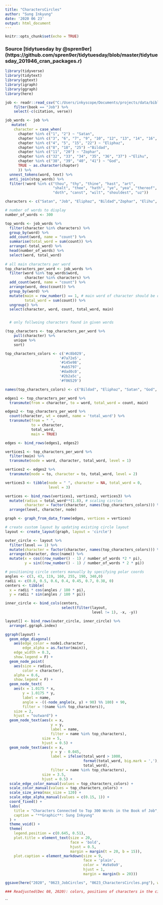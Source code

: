 ```yaml
---
title: "CharactersCircles"
author: "Sung Inkyung"
date: '2020 06 23'
output: html_document
---
```


```r
knitr::opts_chunk$set(echo = TRUE)
```
### Source [tidytuesday by @spren9er] (https://github.com/spren9er/tidytuesday/blob/master/tidytuesday_201946_cran_packages.r)
```r
library(tidyverse)
library(tidytext)
library(ggtext)
library(igraph)
library(ggraph)
library(here)
```


```r
job <- readr::read_csv("C:/Users/inkyscope/Documents/projects/data/bible_kjv_new.csv") %>% 
    filter(book == "Job") %>% 
    select(-c(citation, verse)) 
```


```r
job_words <- job %>%
   mutate(
    character = case_when(
      chapter %in% c("1", "2") ~ "Satan",
      chapter %in% c("3", "6", "7", "9", "10", "12", "13", "14", "16", "17", "19", "21", "23", "24", "26", "27", "28", "29", "30", "31", "42") ~ "Job",
      chapter %in% c("4", "5", "15", "22") ~ "Eliphaz",
      chapter %in% c("8", "18", "25") ~"Bildad",
      chapter %in% c("11", "20") ~ "Zophar",
      chapter %in% c("32", "33", "34", "35", "36", "37") ~"Elihu",
      chapter %in% c("38", "39", "40", "41") ~ "God",
      TRUE ~ as.character(chapter)
      )) %>% 
  unnest_tokens(word, text) %>%
  anti_join(stop_words) %>%
  filter(!word %in% c("thou", "thy", "thine", "hast", "art",
                      "shalt", "thee", "hath", "ye", "yea", "thereof",
                      "doth", "canst", "wilt", "shouldest", "uz")) 
```


```r
characters <- c("Satan", "Job", "Eliphaz", "Bildad","Zophar", "Elihu", "God")

# number of words to display
number_of_words <- 300

top_words <- job_words %>% 
  filter(character %in% characters) %>% 
  group_by(word) %>% 
  add_count(word, name = "count") %>% 
  summarise(total_word = sum(count)) %>% 
  arrange(-total_word) %>% 
  head(number_of_words) %>% 
  select(word, total_word)
  
# all main characters per word
top_characters_per_word <- job_words %>% 
  filter(word %in% top_words$word,
         character %in% characters) %>% 
  add_count(word, name = "count") %>% 
  arrange(word, desc(count)) %>% 
  group_by(word) %>% 
  mutate(main = row_number() == 1, # main word of character should be opaque
         total_word = sum(count)) %>% 
  ungroup() %>% 
  select(character, word, count, total_word, main)


  # only follwoing characters found in given words

(top_characters <- top_characters_per_word %>% 
    pull(character) %>% 
    unique %>% 
    sort)

top_characters_colors <- c('#c8b029', 
                         '#7a72e5', 
                         '#145e98',
                         '#ab5797', 
                         '#dad0c0',
                         '#2b2a5c',
                         '#f06529')

names(top_characters_colors) <- c("Bildad", "Eliphaz", "Satan", "God", "Job", "Elihu", "Zophar")
```


```r
edges1 <- top_characters_per_word %>% 
  transmute(from = character, to = word, total_word = count, main)

edges2 <- top_characters_per_word %>% 
  count(character, wt = count, name = 'total_word') %>% 
  transmute(from = " ",
            to = character,
            total_word,
            main = TRUE)

edges <- bind_rows(edges1, edges2)
```


```r
vertices1 <- top_characters_per_word %>% 
  filter(main) %>% 
  transmute(node = word, character, total_word, level = 1)

vertices2 <- edges2 %>% 
  transmute(node = to, character = to, total_word, level = 2)

vertices3 <- tibble(node = " ", character = NA, total_word = 0, 
                    level = 3)

vertices <- bind_rows(vertices1, vertices2, vertices3) %>% 
  mutate(radius = total_word**(1.8), # scaling circles
         character = factor(character, names(top_characters_colors))) %>%
  arrange(level, character, node)

graph <- graph_from_data_frame(edges, vertices = vertices)
```

```r
# create custom layout by updating existing circle layout
layout <- create_layout(graph, layout = 'circle')

outer_circle <- layout %>% 
  filter(level == 1) %>% 
  mutate(character = factor(character, names(top_characters_colors))) %>%
  arrange(character, desc(name)) %>% 
  mutate(x = cos((row_number() - 1) / number_of_words *2 * pi),
         y = sin((row_number() - 1) / number_of_words * 2 * pi))

# positioning circle centers manually by specifying polar coords
angles <- c(3, 43, 119, 160, 255, 190, 340,0)
radii <- c(0.8, 0.5, 0.6, 0.4, 0.45, 0.7, 0.38, 0)
centers <- tibble(
  x = radii * cos(angles / 180 * pi),
  y = radii * sin(angles / 180 * pi))

inner_circle <- bind_cols(centers, 
                          select(filter(layout, 
                                        level != 1), -x, -y))

layout[] <- bind_rows(outer_circle, inner_circle) %>% 
  arrange(.ggraph.index)
```


```r
ggraph(layout) +
  geom_edge_diagonal(
    aes(edge_color = node1.character,
        edge_alpha = as.factor(main)),
    edge_width = 0.3, 
    show.legend = F) +
  geom_node_point(
    aes(size = radius, 
        color = character),
    alpha = 0.6,
    show.legend = F) +
  geom_node_text(
    aes(x = 1.0175 * x,
        y = 1.0175 * y,
        label = name,
        angle = -((-node_angle(x, y) + 90) %% 180) + 90,
        filter = !(name %in% top_characters)),
    size = 2, 
    hjust = "outward") +
  geom_node_text(aes(x = x,
                     y = y,
                     label = name,
                     filter = name %in% top_characters),
                 size = 5, 
                 hjust = 0.5) +
  geom_node_text(aes(x = x,
                     y = y - 0.045,
                     label = ifelse(total_word > 1000,
                                    format(total_word, big.mark = ','),
                                    total_word),
                     filter = name %in% top_characters),
                 size = 3.5, 
                 hjust = 0.5) +
  scale_edge_color_manual(values = top_characters_colors) +
  scale_color_manual(values = top_characters_colors) +
  scale_size_area(max_size = 120) +
  scale_edge_alpha_manual(values = c(0.15, 1)) +
  coord_fixed() +
  labs(
    title = "Characters Connected to Top 300 Words in the Book of Job",
    caption = "**Graphic**: Sung Inkyung"
  ) +
  theme_void() +
  theme(
    legend.position = c(0.645, 0.51),
    plot.title = element_text(size = 20,
                              face = 'bold', 
                              hjust = 0.5, 
                              margin = margin(t = 20, b = 15)),
    plot.caption = element_markdown(size = 9,
                                    face = 'plain', 
                                    color = '#a9a9a9',
                                    hjust = 1,
                                    margin = margin(b = 20)))

ggsave(here("2020", "0623_JobCircles", "0623_CharactersCircles.png"), width = 23, height = 23.5, units = "cm")

### Readjusted(Dec 08, 2020): colors, positions of characters in the circle
```

``

